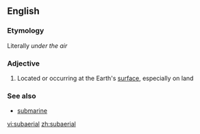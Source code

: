 ==English==

===Etymology===
Literally ''under the air''

===Adjective===
{{wikipedia}}
{{en-adj|-}}

# {{geology}} Located or occurring at the Earth's [[surface]], especially on land

===See also===
*[[submarine]]

[[vi:subaerial]]
[[zh:subaerial]]